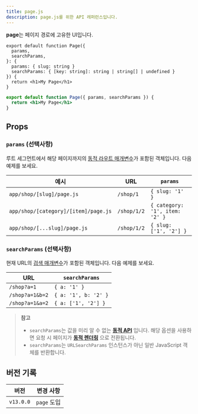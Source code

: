 ```yaml
---
title: page.js
description: page.js를 위한 API 레퍼런스입니다.
---
```


**page**는 페이지 경로에 고유한 UI입니다.

```tsx filename="app/blog/[slug]/page.tsx" switcher
export default function Page({
  params,
  searchParams,
}: {
  params: { slug: string }
  searchParams: { [key: string]: string | string[] | undefined }
}) {
  return <h1>My Page</h1>
}
```

```jsx filename="app/blog/[slug]/page.js" switcher
export default function Page({ params, searchParams }) {
  return <h1>My Page</h1>
}
```

## Props

### `params` (선택사항)

루트 세그먼트에서 해당 페이지까지의 [동적 라우트 매개변수](/docs/app/building-your-application/routing/dynamic-routes)가 포함된 객체입니다. 다음 예제를 보세요.

| 예시                                 | URL         | `params`                       |
| ------------------------------------ | ----------- | ------------------------------ |
| `app/shop/[slug]/page.js`            | `/shop/1`   | `{ slug: '1' }`                |
| `app/shop/[category]/[item]/page.js` | `/shop/1/2` | `{ category: '1', item: '2' }` |
| `app/shop/[...slug]/page.js`         | `/shop/1/2` | `{ slug: ['1', '2'] }`         |

### `searchParams` (선택사항)

현재 URL의 [검색 매개변수](https://developer.mozilla.org/en-US/docs/Learn/Common_questions/What_is_a_URL#parameters)가 포함된 객체입니다. 다음 예제를 보세요.

| URL             | `searchParams`       |
| --------------- | -------------------- |
| `/shop?a=1`     | `{ a: '1' }`         |
| `/shop?a=1&b=2` | `{ a: '1', b: '2' }` |
| `/shop?a=1&a=2` | `{ a: ['1', '2'] }`  |

> **참고**
>
> - `searchParams`는 값을 미리 알 수 없는 **[동적 API](/docs/app/building-your-application/rendering/static-and-dynamic-rendering#dynamic-functions)** 입니다. 해당 옵션을 사용하면 요청 시 페이지가 **[동적 렌더링](/docs/app/building-your-application/rendering/static-and-dynamic-rendering#dynamic-rendering)** 으로 전환됩니다.
> - `searchParams`는 `URLSearchParams` 인스턴스가 아닌 일반 JavaScript 객체를 반환합니다.

## 버전 기록

| 버전      | 변경 사항   |
| --------- | ----------- |
| `v13.0.0` | `page` 도입 |
